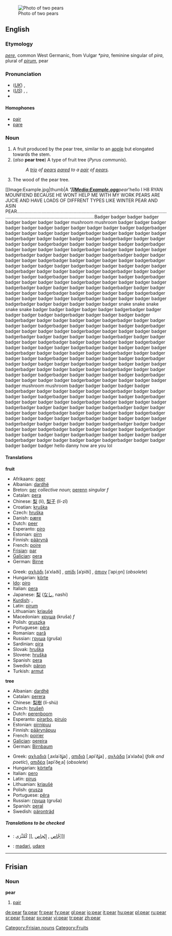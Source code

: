 [[Image:Pears.jpg|thumb|Photo of two pears]]
==English==

===Etymology===
{{OE.}} ''[[pere]]'', common West Germanic, from Vulgar {{L.}} ''*pira'', feminine singular of ''pira'', plural of ''[[pirum]]'', pear

===Pronunciation===
{{wikipedia}}
*(''[[Received Pronunciation|UK]]'') {{IPA|/pɛə/}}, {{SAMPA|/pE@/}}
*(''[[General American|US]]'') {{AHD|pâr}}, {{IPA|/pɛɹ/}}, {{SAMPA|/pEr\/}}
*{{audio|en-us-pear.ogg|Audio (US)}}

====Homophones====
{{commons}}
*[[pair]]
*[[pare]]

===Noun===
{{en-noun}}

# A fruit produced by the pear tree, similar to an [[apple]] but elongated towards the stem.
# (''also'' '''pear tree''') A type of fruit tree (''Pyrus communis'').
#:''A [[trio]] of [[pear]]s [[pare]]d to a [[pair]] of [[pear]]s.''
# The wood of the pear tree.

[[Image:Example.jpg|thumb|A '''''']][[Media:Example.ogg]]'''pear'''hello 
I H8 RYAN MOUNFIEND BECAUSE HE WONT HELP ME WITH MY WORK 
PEARS ARE JUCIE AND HAVE LOADS OF DIFFRENT TYPES LIKE 
WINTER PEAR AND ASIN PEAR.........................................................................................................................................................................................Badger badger badger badger badger badger badger badger mushroom mushroom badger badger badger badger badger badger badger badger badger badger badger badgerbadger badger badger badger badger badgerbadger badger badger badger badger badgerbadger badger badger badger badger badgerbadger badger badger badger badger badgerbadger badger badger badger badger badgerbadger badger badger badger badger badgerbadger badger badger badger badger badgerbadger badger badger badger badger badgerbadger badger badger badger badger badgerbadger badger badger badger badger badgerbadger badger badger badger badger badgerbadger badger badger badger badger badgerbadger badger badger badger badger badgerbadger badger badger badger badger badgerbadger badger badger badger badger badgerbadger badger badger badger badger badgerbadger badger badger badger badger badgerbadger badger badger badger badger badgerbadger badger badger badger badger badgerbadger badger badger badger badger badgerbadger badger badger badger badger badgerbadger badger badger badger badger badgerbadger badger badger badger badger badger snake snake snake snake snake badger badger badger badger badger badgerbadger badger badger badger badger badgerbadger badger badger badger badger badgerbadger badger badger badger badger badgerbadger badger badger badger badger badgerbadger badger badger badger badger badgerbadger badger badger badger badger badgerbadger badger badger badger badger badgerbadger badger badger badger badger badgerbadger badger badger badger badger badgerbadger badger badger badger badger badgerbadger badger badger badger badger badgerbadger badger badger badger badger badgerbadger badger badger badger badger badgerbadger badger badger badger badger badgerbadger badger badger badger badger badgerbadger badger badger badger badger badgerbadger badger badger badger badger badgerbadger badger badger badger badger badgerbadger badger badger badger badger badgerbadger badger badger badger badger badgerbadger badger badger badger badger badgerbadger badger badger badger badger badger mushroom mushroom badger badger badger badger badger badgerbadger badger badger badger badger badgerbadger badger badger badger badger badgerbadger badger badger badger badger badgerbadger badger badger badger badger badgerbadger badger badger badger badger badgerbadger badger badger badger badger badgerbadger badger badger badger badger badgerbadger badger badger badger badger badgerbadger badger badger badger badger badgerbadger badger badger badger badger badgerbadger badger badger badger badger badgerbadger badger badger badger badger badgerbadger badger badger badger badger badgerbadger badger badger badger badger badgerbadger badger badger badger badger badgerbadger badger badger badger badger badgerbadger badger badger badger badger badger hello danny how are you lol

====Translations====
'''fruit'''
{{top}}
*Afrikaans: [[peer]]
*Albanian: [[dardhë]] {{f}}
*Breton: [[per]] ''collective noun''; [[perenn]] ''singular f''
*Catalan: [[pera]] {{f}}
*Chinese: [[梨]] (lí), [[梨子]] (lí-zǐ)
*Croatian: [[kruška]] {{f}}
*Czech: [[hruška]] {{f}}
*Danish: [[pære]]
*Dutch: [[peer]] {{f}}
*Esperanto: [[piro]]
*Estonian: [[pirn]]
*Finnish: [[päärynä]]
*French: [[poire]] {{f}}
*[[Frisian]]: [[par]]
*[[Galician]]: [[pera]] {{f}}
*German: [[Birne]] {{f}}
{{mid}}
*Greek: [[αχλάδι]] [aˈxlaði] {{n}}, [[απίδι]] [aˈpiði] {{n}}, [[άπιον]] [ˈapiˌo̞n] {{n}} (''obsolete'')
*Hungarian: [[körte]]
*[[Ido]]: [[piro]]
*Italian: [[pera]] {{f}}
*Japanese: [[梨]] ([[なし]], nashi)
*[[Kurdish]]: {{trad|ku|hirmî}} {{f}}, {{trad|ku|karçîn}}
*Latin: [[pirum]] {{n}}
*Lithuanian: [[kriaušė]] {{f}}
*Macedonian: [[круша]] (kruša) ''f''
*Polish: [[gruszka]] {{f}}
*Portuguese: [[pêra]] {{f}}
*Romanian: [[pară]] {{f}}
*Russian: [[груша]] (gruša) {{f}}
*Sardinian: [[pira]] {{f}}
*Slovak: [[hruška]] {{f}}
*Slovene: [[hruška]] {{f}}
*Spanish: [[pera]] {{f}}
*Swedish: [[päron]] {{n}}
*Turkish: [[armut]]
{{bottom}}

'''tree'''
{{top}}
*Albanian: [[dardhë]] {{f}}
*Catalan: [[perera]] {{f}}
*Chinese: [[梨樹]] (lí-shù)
*Czech: [[hrušeň]] {{f}}
*Dutch: [[perenboom]] {{m}}
*Esperanto: [[pirarbo]], [[pirujo]]
*Estonian: [[pirnipuu]]
*Finnish: [[päärynäpuu]]
*French: [[poirier]] {{m}}
*[[Galician]]: [[pereira]] {{f}}
*German: [[Birnbaum]] {{m}}
{{mid}}
*Greek: [[αχλαδιά]] [ˌaxlaˈðʝa] {{f}}, [[απιδιά]] [ˌapiˈðʝa] {{f}}, [[αχλάδα]] [aˈxlaða] {{f}} (''folk and poetic''), [[απιδέα]] [apiˈðe̞ˌa] {{f}} (''obsolete'')
*Hungarian: [[körte]][[fa]]
*Italian: [[pero#Italian|pero]] {{m}}
*Latin: [[pirus]] {{m}}
*Lithuanian: [[kriaušė]] {{f}}
*Polish: [[grusza]] {{f}}
*Portuguese: [[pêra]] {{f}}
*Russian: [[груша]] (gruša) {{f}}
*Spanish: [[peral]] {{m}}
*Swedish: [[päronträd]]
{{bottom}}

=====Translations to be checked=====
{{checktrans}}
*{{ttbc|Arabic}}: [[إ[[جَّاص]]  , [[إِنْجاص]]  ,[[ كُمَّثْرَى
*{{ttbc|Basque}}: [[madari]], [[udare]]

----

==Frisian==
===Noun===
'''pear'''

#[[pair]]

[[Category:Frisian nouns]]
[[Category:Fruits]]

[[de:pear]]
[[fa:pear]]
[[fr:pear]]
[[fy:pear]]
[[gl:pear]]
[[io:pear]]
[[it:pear]]
[[hu:pear]]
[[pl:pear]]
[[ru:pear]]
[[sr:pear]]
[[fi:pear]]
[[sv:pear]]
[[vi:pear]]
[[tr:pear]]
[[zh:pear]]
